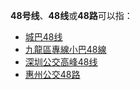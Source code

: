 {{线路名消歧义}}
'''48号线'''、'''48线'''或'''48路'''可以指：
* [[城巴48线|城巴48线]]
* [[九龍區專線小巴48線|九龍區專線小巴48線]]
* [[深圳公交高峰48线|深圳公交高峰48线]]
* [[惠州公交48路|惠州公交48路]]

{{disambig|cat=四字路线名消歧义}}